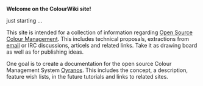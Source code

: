 '''Welcome on the ColourWiki site!'''

just starting ...

This site is intended for a collection of information regarding [http://www.opensource.org Open Source] [http://en.wikipedia.org/wiki/Color_management Colour Management]. This includes technical proposals, extractions from [[OpenICC|email]] or IRC discussions, articels and related links. Take it as drawing board as well as for publishing ideas.

One goal is to create a documentation for the open source Colour Management System [[Oyranos]]. This includes the concept, a description, feature wish lists, in the future tutorials and links to related sites.